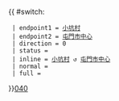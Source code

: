 {{ #switch: {{{format|}}}
  | endpoint1 = [[小坑村]]
  | endpoint2 = [[屯門市中心]]
  | direction = 0
  | status = 
  | inline = [[小坑村]] ↺ [[屯門市中心]]
  | normal =
  | full =
}}<noinclude>[[category:新界專線小巴路線模板|040]]</noinclude>